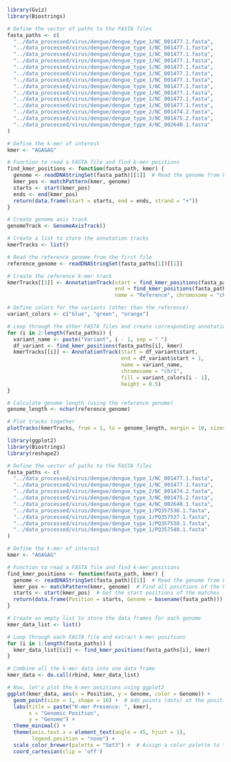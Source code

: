 

```r
library(Gviz)
library(Biostrings)

# Define the vector of paths to the FASTA files
fasta_paths <- c(
  "../data_processed/virus/dengue/dengue_type_1/NC_001477.1.fasta", 
  "../data_processed/virus/dengue/dengue_type_1/NC_001477.1.fasta",
  "../data_processed/virus/dengue/dengue_type_1/NC_001477.1.fasta",
  "../data_processed/virus/dengue/dengue_type_1/NC_001477.1.fasta",
  "../data_processed/virus/dengue/dengue_type_1/NC_001477.1.fasta",
  "../data_processed/virus/dengue/dengue_type_1/NC_001477.1.fasta",
  "../data_processed/virus/dengue/dengue_type_1/NC_001477.1.fasta",
  "../data_processed/virus/dengue/dengue_type_1/NC_001477.1.fasta",
  "../data_processed/virus/dengue/dengue_type_1/NC_001477.1.fasta",
  "../data_processed/virus/dengue/dengue_type_1/NC_001477.1.fasta",
  "../data_processed/virus/dengue/dengue_type_1/NC_001477.1.fasta",
  "../data_processed/virus/dengue/dengue_type_2/NC_001474.2.fasta", 
  "../data_processed/virus/dengue/dengue_type_3/NC_001475.2.fasta", 
  "../data_processed/virus/dengue/dengue_type_4/NC_002640.1.fasta"
)

# Define the k-mer of interest
kmer <- "AGAGAG"

# Function to read a FASTA file and find k-mer positions
find_kmer_positions <- function(fasta_path, kmer) {
  genome <- readDNAStringSet(fasta_path)[[1]]  # Read the genome from FASTA file
  kmer_pos <- matchPattern(kmer, genome)
  starts <- start(kmer_pos)
  ends <- end(kmer_pos)
  return(data.frame(start = starts, end = ends, strand = "+"))
}

# Create genome axis track
genomeTrack <- GenomeAxisTrack()

# Create a list to store the annotation tracks
kmerTracks <- list()

# Read the reference genome from the first file
reference_genome <- readDNAStringSet(fasta_paths[1])[[1]]

# Create the reference k-mer track
kmerTracks[[1]] <- AnnotationTrack(start = find_kmer_positions(fasta_paths[1], kmer)$start, 
                                   end = find_kmer_positions(fasta_paths[1], kmer)$start + 1,
                                   name = "Reference", chromosome = "chr1", fill = "red", height = 0.5)

# Define colors for the variants (other than the reference)
variant_colors <- c("blue", "green", "orange")

# Loop through the other FASTA files and create corresponding annotation tracks
for (i in 2:length(fasta_paths)) {
  variant_name <- paste("Variant", i - 1, sep = " ")
  df_variant <- find_kmer_positions(fasta_paths[i], kmer)
  kmerTracks[[i]] <- AnnotationTrack(start = df_variant$start, 
                                     end = df_variant$start + 1,
                                     name = variant_name, 
                                     chromosome = "chr1", 
                                     fill = variant_colors[i - 1], 
                                     height = 0.5)
}

# Calculate genome length (using the reference genome)
genome_length <- nchar(reference_genome)

# Plot tracks together
plotTracks(kmerTracks, from = 1, to = genome_length, margin = 10, sizes = rep(0.5, length(kmerTracks)), stacking = "dense")
```


```r
library(ggplot2)
library(Biostrings)
library(reshape2)

# Define the vector of paths to the FASTA files
fasta_paths <- c(
  "../data_processed/virus/dengue/dengue_type_1/NC_001477.1.fasta",
  "../data_processed/virus/dengue/dengue_type_1/NC_001477.1.fasta",
  "../data_processed/virus/dengue/dengue_type_2/NC_001474.2.fasta", 
  "../data_processed/virus/dengue/dengue_type_3/NC_001475.2.fasta", 
  "../data_processed/virus/dengue/dengue_type_4/NC_002640.1.fasta",
  "../data_processed/virus/dengue/dengue_type_1/PQ357536.1.fasta",
  "../data_processed/virus/dengue/dengue_type_1/PQ357537.1.fasta",
  "../data_processed/virus/dengue/dengue_type_1/PQ357538.1.fasta",
  "../data_processed/virus/dengue/dengue_type_1/PQ357540.1.fasta"
)

# Define the k-mer of interest
kmer <- "AGAGAG"

# Function to read a FASTA file and find k-mer positions
find_kmer_positions <- function(fasta_path, kmer) {
  genome <- readDNAStringSet(fasta_path)[[1]]  # Read the genome from FASTA file
  kmer_pos <- matchPattern(kmer, genome)  # Find all positions of the k-mer
  starts <- start(kmer_pos)  # Get the start positions of the matches
  return(data.frame(Position = starts, Genome = basename(fasta_path)))  # Return positions with genome name
}

# Create an empty list to store the data frames for each genome
kmer_data_list <- list()

# Loop through each FASTA file and extract k-mer positions
for (i in 1:length(fasta_paths)) {
  kmer_data_list[[i]] <- find_kmer_positions(fasta_paths[i], kmer)
}

# Combine all the k-mer data into one data frame
kmer_data <- do.call(rbind, kmer_data_list)

# Now, let's plot the k-mer positions using ggplot2
ggplot(kmer_data, aes(x = Position, y = Genome, color = Genome)) +
  geom_point(size = 1, shape = 16) +  # Add points (dots) at the positions where k-mer is found
  labs(title = paste("K-mer Presence: ", kmer), 
       x = "Genomic Position", 
       y = "Genome") +
  theme_minimal() +
  theme(axis.text.x = element_text(angle = 45, hjust = 1), 
        legend.position = "none") +
  scale_color_brewer(palette = "Set3") +  # Assign a color palette to the genomes
  coord_cartesian(clip = 'off')
```
